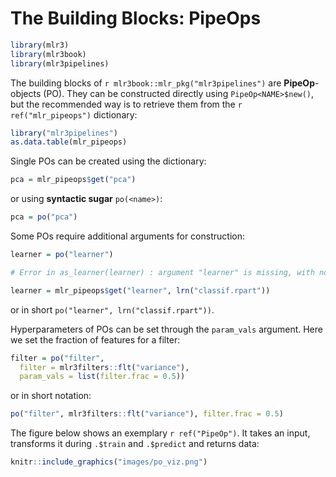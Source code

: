 # The Building Blocks: PipeOps {#pipe-pipeops .unnumbered}

```r
library(mlr3)
library(mlr3book)
library(mlr3pipelines)
```

The building blocks of `r mlr3book::mlr_pkg("mlr3pipelines")` are **PipeOp**-objects (PO).
They can be constructed directly using `PipeOp<NAME>$new()`, but the recommended way is to retrieve them from the `r ref("mlr_pipeops")` dictionary:

```r
library("mlr3pipelines")
as.data.table(mlr_pipeops)
```

Single POs can be created using the dictionary:

```r
pca = mlr_pipeops$get("pca")
```

or using **syntactic sugar** `po(<name>)`:

```r
pca = po("pca")
```

Some POs require additional arguments for construction:

```r
learner = po("learner")

# Error in as_learner(learner) : argument "learner" is missing, with no default argument "learner" is missing, with no default
```

```r
learner = mlr_pipeops$get("learner", lrn("classif.rpart"))
```

or in short `po("learner", lrn("classif.rpart"))`.

Hyperparameters of POs can be set through the `param_vals` argument.
Here we set the fraction of features for a filter:

```r
filter = po("filter",
  filter = mlr3filters::flt("variance"),
  param_vals = list(filter.frac = 0.5))
```

or in short notation:

```r
po("filter", mlr3filters::flt("variance"), filter.frac = 0.5)
```

The figure below shows an exemplary `r ref("PipeOp")`.
It takes an input, transforms it during `.$train` and `.$predict` and returns data:

```r
knitr::include_graphics("images/po_viz.png")
```
